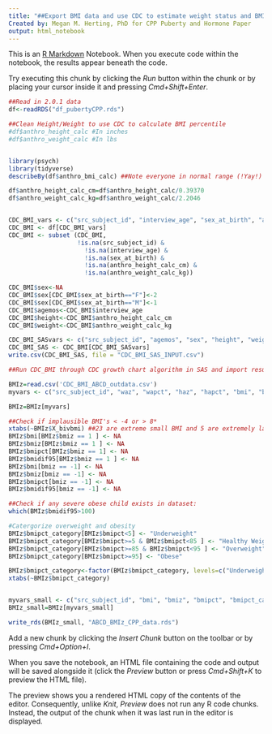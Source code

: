 ```yaml
---
title: "##Export BMI data and use CDC to estimate weight status and BMIz"
Created by: Megan M. Herting, PhD for CPP Puberty and Hormone Paper
output: html_notebook
---
```


This is an [R Markdown](http://rmarkdown.rstudio.com) Notebook. When you execute code within the notebook, the results appear beneath the code. 

Try executing this chunk by clicking the *Run* button within the chunk or by placing your cursor inside it and pressing *Cmd+Shift+Enter*. 

```r
##Read in 2.0.1 data
df<-readRDS("df_pubertyCPP.rds")

##Clean Height/Weight to use CDC to calculate BMI percentile
#df$anthro_height_calc #In inches
#df$anthro_weight_calc #In lbs


library(psych)
library(tidyverse)
describeBy(df$anthro_bmi_calc) ##Note everyone in normal range (!Yay!)

df$anthro_height_calc_cm=df$anthro_height_calc/0.39370
df$anthro_weight_calc_kg=df$anthro_weight_calc/2.2046


CDC_BMI_vars <- c("src_subject_id", "interview_age", "sex_at_birth", "anthro_height_calc_cm", "anthro_weight_calc_kg")
CDC_BMI <- df[CDC_BMI_vars]
CDC_BMI <- subset (CDC_BMI, 
                   !is.na(src_subject_id) & 
                     !is.na(interview_age) & 
                     !is.na(sex_at_birth) &
                     !is.na(anthro_height_calc_cm) &
                     !is.na(anthro_weight_calc_kg))

CDC_BMI$sex<-NA
CDC_BMI$sex[CDC_BMI$sex_at_birth=="F"]<-2
CDC_BMI$sex[CDC_BMI$sex_at_birth=="M"]<-1
CDC_BMI$agemos<-CDC_BMI$interview_age
CDC_BMI$height<-CDC_BMI$anthro_height_calc_cm
CDC_BMI$weight<-CDC_BMI$anthro_weight_calc_kg

CDC_BMI_SASvars <- c("src_subject_id", "agemos", "sex", "height", "weight")
CDC_BMI_SAS <- CDC_BMI[CDC_BMI_SASvars]
write.csv(CDC_BMI_SAS, file = "CDC_BMI_SAS_INPUT.csv")

##Run CDC_BMI through CDC growth chart algorithm in SAS and import results

BMIz=read.csv('CDC_BMI_ABCD_outdata.csv')
myvars <- c("src_subject_id", "waz", "wapct", "haz", "hapct", "bmi", "bmiz", "bmipct", "X_bivbmi", "bmipct95", "bmidif95")

BMIz=BMIz[myvars]

##Check if implausible BMI's < -4 or > 8*
xtabs(~BMIz$X_bivbmi) ##23 are extreme small BMI and 5 are extremely large BMI -- set vital data to NA
BMIz$bmi[BMIz$bmiz == 1 ] <- NA
BMIz$bmiz[BMIz$bmiz == 1 ] <- NA
BMIz$bmipct[BMIz$bmiz == 1] <- NA
BMIz$bmidif95[BMIz$bmiz == 1 ] <- NA
BMIz$bmi[bmiz == -1] <- NA
BMIz$bmiz[bmiz == -1] <- NA
BMIz$bmipct[bmiz == -1] <- NA
BMIz$bmidif95[bmiz == -1] <- NA

##Check if any severe obese child exists in dataset:
which(BMIz$bmidif95>100) 

#Catergorize overweight and obesity
BMIz$bmipct_category[BMIz$bmipct<5] <- "Underweight"
BMIz$bmipct_category[BMIz$bmipct>=5 & BMIz$bmipct<85 ] <- "Healthy Weight"
BMIz$bmipct_category[BMIz$bmipct>=85 & BMIz$bmipct<95 ] <- "Overweight"
BMIz$bmipct_category[BMIz$bmipct>=95] <- "Obese" 

BMIz$bmipct_category<-factor(BMIz$bmipct_category, levels=c("Underweight", "Healthy Weight", "Overweight", "Obese"))
xtabs(~BMIz$bmipct_category)


myvars_small <- c("src_subject_id", "bmi", "bmiz", "bmipct", "bmipct_category")
BMIz_small=BMIz[myvars_small]

write_rds(BMIz_small, "ABCD_BMIz_CPP_data.rds")
```

Add a new chunk by clicking the *Insert Chunk* button on the toolbar or by pressing *Cmd+Option+I*.

When you save the notebook, an HTML file containing the code and output will be saved alongside it (click the *Preview* button or press *Cmd+Shift+K* to preview the HTML file). 

The preview shows you a rendered HTML copy of the contents of the editor. Consequently, unlike *Knit*, *Preview* does not run any R code chunks. Instead, the output of the chunk when it was last run in the editor is displayed.

